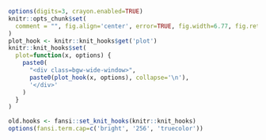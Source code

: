 
```r
options(digits=3, crayon.enabled=TRUE)
knitr::opts_chunk$set(
  comment = "", fig.align='center', error=TRUE, fig.width=6.77, fig.retina=2
)
plot_hook <- knitr::knit_hooks$get('plot')
knitr::knit_hooks$set(
  plot=function(x, options) {
    paste0(
      "<div class=bgw-wide-window>",
      paste0(plot_hook(x, options), collapse='\n'),
      '</div>'
    )
  }
)
```
```r
old.hooks <- fansi::set_knit_hooks(knitr::knit_hooks)
options(fansi.term.cap=c('bright', '256', 'truecolor'))
```
